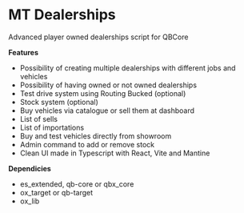 # MT Dealerships
Advanced player owned dealerships script for QBCore

**Features**
- Possibility of creating multiple dealerships with different jobs and vehicles
- Possibility of having owned or not owned dealerships
- Test drive system using Routing Bucked (optional)
- Stock system (optional)
- Buy vehicles via catalogue or sell them at dashboard
- List of sells
- List of importations
- Buy and test vehicles directly from showroom
- Admin command to add or remove stock
- Clean UI made in Typescript with React, Vite and Mantine

**Dependicies**
- es_extended, qb-core or qbx_core
- ox_target or qb-target
- ox_lib
